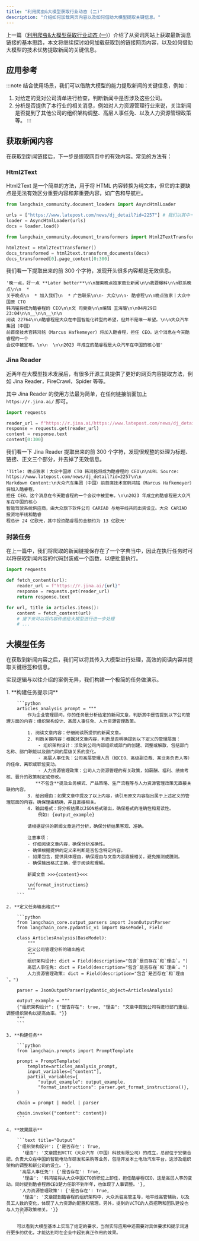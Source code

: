 ```yaml
---
title: "利用爬虫&大模型获取行业动态 (二)"
description: "介绍如何加载网页内容以及如何借助大模型提取关键信息。"
---
```



上一篇（[利用爬虫&大模型获取行业动态 (一)](spider-and-llm-part-one)）介绍了从资讯网站上获取最新消息链接的基本思路，本文将继续探讨如何加载获取到的链接网页内容，以及如何借助大模型的技术优势提取新闻的关键信息。

## 应用参考

:::note
结合使用场景，我们可以借助大模型的能力提取新闻的关键信息，例如：
1. 对给定的竞对公司清单进行检查，判断新闻中是否涉及这些公司。
2. 分析是否提供了本行业的相关消息，例如对人力资源管理行业来说，关注新闻是否提到了其他公司的组织架构调整、高层人事任免、以及人力资源管理政策等。
:::

## 获取新闻内容

在获取到新闻链接后，下一步是提取网页中的有效内容。常见的方法有：

### Html2Text

Html2Text 是一个简单的方法，用于将 HTML 内容转换为纯文本，但它的主要缺点是无法有效区分重要内容和非重要内容，如广告和导航栏。

```python
from langchain_community.document_loaders import AsyncHtmlLoader

urls = ["https://www.latepost.com/news/dj_detail?id=2257"] # 我们以其中一篇新闻链接为例
loader = AsyncHtmlLoader(urls)
docs = loader.load()

from langchain_community.document_transformers import Html2TextTransformer

html2text = Html2TextTransformer()
docs_transformed = html2text.transform_documents(docs)
docs_transformed[0].page_content[0:300]
```

我们看一下提取出来的前 300 个字符，发现开头很多内容都是无效信息。

```text title="Output"
'晚一点，好一点 **Later better**\n\n搜索晚点独家商业新闻\n\n我要爆料\n\n联系晚点\n\n  *
关于晚点\n  * 加入我们\n  * 广告联系\n\n· 大众\n\n· 酷睿程\n\n晚点独家丨大众中国原 CTO
韩鸿铭将成为酷睿程的 CEO\n\n文 司雯雯\n\n编辑 王海璐\n\n04月29日 23:04\n\n__\n\n__\n\n
阅读 22764\n\n酷睿程是大众在中国智能化转型的希望，但并不是唯一希望。\n\n大众汽车集团（中国）
前首席技术官韩鸿铭（Marcus Hafkemeyer）将加入酷睿程，担任 CEO。这个消息在今天酷睿程的一个
会议中被宣布。\n\n  \n\n2023 年成立的酷睿程是大众汽车在中国的核心智'
```

### Jina Reader

近两年在大模型技术发展后，有很多开源工具提供了更好的网页内容提取方法，例如 Jina Reader，FireCrawl，Spider 等等。

其中 Jina Reader 的使用方法最为简单，在任何链接前面加上 `https://r.jina.ai/` 即可。

```python
import requests

reader_url = f"https://r.jina.ai/https://www.latepost.com/news/dj_detail?id=2257"
response = requests.get(reader_url)
content = response.text
content[0:300]
```

我们看一下 Jina Reader 提取出来的前 300 个字符，发现很规整的处理为标题、链接、正文三个部分，并去掉了无效信息。

```text title="Output"
'Title: 晚点独家丨大众中国原 CTO 韩鸿铭将成为酷睿程的 CEO\n\nURL Source: https://www.latepost.com/news/dj_detail?id=2257\n\n
Markdown Content:\n大众汽车集团（中国）前首席技术官韩鸿铭（Marcus Hafkemeyer）将加入酷睿程，
担任 CEO。这个消息在今天酷睿程的一个会议中被宣布。\n\n2023 年成立的酷睿程是大众汽车在中国的核心
智能驾驶系统供应商，由大众旗下软件公司 CARIAD 与地平线共同出资设立。大众 CARIAD 投资地平线和酷睿
程总计 24 亿欧元，其中投资酷睿程的金额约为 13 亿欧元'
```

### 封装任务

在上一篇中，我们将爬取的新闻链接保存在了一个字典当中，因此在执行任务时可以将获取新闻内容的代码封装成一个函数，以便批量执行。

```python
import requests

def fetch_content(url):
    reader_url = f"https://r.jina.ai/{url}"
    response = requests.get(reader_url)
    return response.text

for url, title in articles.items():
    content = fetch_content(url)
    # 接下来可以将内容传递给大模型进行进一步处理
    # ...
```

## 大模型任务

在获取到新闻内容之后，我们可以将其传入大模型进行处理，高效的阅读内容并提取关键标签和信息。

实现逻辑与以往介绍的案例无异，我们构建一个极简的任务做演示。

<Steps>
    1. **构建任务提示词**

        ```python
        articles_analysis_prompt = """
            作为企业管理顾问，你的任务是分析给定的新闻文章，判断其中是否提到以下公司管理方面的内容：组织架构设计、高层人事任免、人力资源管理政策。

            1. 阅读文章内容：仔细阅读所提供的新闻文章。
            2. 判断关键内容：根据对文章内容，判断是否明确提到以下定义的管理层面：
                - 组织架构设计：涉及到公司内部组织或部门的创建、调整或解散，包括部门名称、部门职能以及部门间的层级关系的变化。
                - 高层人事任免：公司高层管理人员（如CEO、高级副总裁、某业务负责人等）的任命、离职或职位变动。
                - 人力资源管理政策：公司人力资源管理的有关政策，如薪酬、福利、绩效考核、晋升的政策制定或修改。
               **不包含**提及业务模式、产品策略、生产流程等与人力资源管理政策无直接关联的内容。
            3. 给出理由：如果文章中提及了以上内容，请引用原文内容指出属于上述定义的管理层面的内容。确保理由精确，并且直接相关。
            4. 输出格式：将分析结果以JSON格式输出，确保格式的准确性和易读性。
                例如: {output_example}

            请根据提供的新闻文章进行分析，确保分析结果客观、准确。

            注意事项：
            - 仔细阅读文章内容，确保分析准确性。
            - 确保根据提供的定义来判断是否包含特定内容。
            - 如果包含，提供具体理由，确保理由与文章内容直接相关，避免推测或臆测。
            - 确保输出格式正确，便于阅读和理解。

            新闻文章 >>>{content}<<<

            \n{format_instructions}
            """
        ```

    2. **定义任务输出格式**

        ```python
        from langchain_core.output_parsers import JsonOutputParser
        from langchain_core.pydantic_v1 import BaseModel, Field

        class ArticlesAnalysis(BaseModel):
            """
            定义公司管理分析的输出格式
            """
            组织架构设计: dict = Field(description="包含`是否存在`和`理由`。")
            高层人事任免: dict = Field(description="包含`是否存在`和`理由`。")
            人力资源管理政策: dict = Field(description="包含`是否存在`和`理由`。")

        parser = JsonOutputParser(pydantic_object=ArticlesAnalysis)

        output_example = """
        {"组织架构设计": {"是否存在": true, "理由": "文章中提到公司将进行部门重组，调整组织架构以提高效率。"}}
        """
        ```

    3. **构建任务**

        ```python
        from langchain.prompts import PromptTemplate

        prompt = PromptTemplate(
            template=articles_analysis_prompt,
            input_variables=["content"],
            partial_variables={
                "output_example": output_example,
                "format_instructions": parser.get_format_instructions()},
        )

        chain = prompt | model | parser

        chain.invoke({"content": content})
        ```

    4. **效果展示**

        ```text title="Output"
        {'组织架构设计': {'是否存在': True,
          '理由': '文章提到VCTC（大众汽车（中国）科技有限公司）的成立，总部位于安徽合肥，负责大众在中国的智能电动车研发和采购等业务，包括开发本土电动汽车平台，这涉及组织架构的调整和新公司的设立。'},
         '高层人事任免': {'是否存在': True,
          '理由': '韩鸿铭将从大众中国CTO的职位上卸任，担任酷睿程CEO，这是高层人事的变动。同时提到酷睿程原CEO楚力任职不到半年，也体现了人事调整。'},
         '人力资源管理政策': {'是否存在': True,
          '理由': '文章提到酷睿程的组织架构中，大众派驻高管主导，地平线高管辅助，以及员工人数的变化，体现了人力资源的配置和管理。另外，提到的VCTC的人员招聘和团队建设也与人力资源政策相关。'}}
        ```

        可以看到大模型基本上实现了给定的要求，当然实际应用中还需要对具体要求和提示词进行更多的优化，才能达到可在企业中起到真正作用的效果。
</Steps>